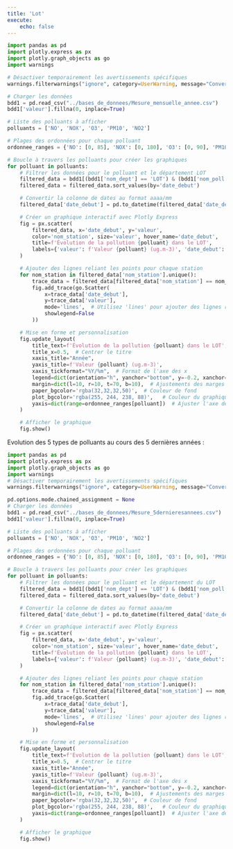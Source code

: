 ```yaml
---
title: 'Lot'
execute:
    echo: false
---
```

```python
import pandas as pd
import plotly.express as px
import plotly.graph_objects as go
import warnings

# Désactiver temporairement les avertissements spécifiques
warnings.filterwarnings("ignore", category=UserWarning, message="Converting to PeriodArray/Index representation will drop timezone information.")

# Charger les données
bdd1 = pd.read_csv("../bases_de_donnees/Mesure_mensuelle_annee.csv")
bdd1['valeur'].fillna(0, inplace=True)

# Liste des polluants à afficher
polluants = ['NO', 'NOX', 'O3', 'PM10', 'NO2']

# Plages des ordonnées pour chaque polluant
ordonnee_ranges = {'NO': [0, 85], 'NOX': [0, 180], 'O3': [0, 90], 'PM10': [0, 45], 'NO2': [0, 70]}

# Boucle à travers les polluants pour créer les graphiques
for polluant in polluants:
    # Filtrer les données pour le polluant et le département LOT
    filtered_data = bdd1[(bdd1['nom_dept'] == 'LOT') & (bdd1['nom_poll'] == polluant)]
    filtered_data = filtered_data.sort_values(by='date_debut')

    # Convertir la colonne de dates au format aaaa/mm
    filtered_data['date_debut'] = pd.to_datetime(filtered_data['date_debut']).dt.to_period('M').astype(str)

    # Créer un graphique interactif avec Plotly Express
    fig = px.scatter(
        filtered_data, x='date_debut', y='valeur',
        color='nom_station', size='valeur', hover_name='date_debut',
        title=f'Évolution de la pollution {polluant} dans le LOT',
        labels={'valeur': f'Valeur {polluant} (ug.m-3)', 'date_debut': 'Année'}
    )

    # Ajouter des lignes reliant les points pour chaque station
    for nom_station in filtered_data['nom_station'].unique():
        trace_data = filtered_data[filtered_data['nom_station'] == nom_station]
        fig.add_trace(go.Scatter(
            x=trace_data['date_debut'],
            y=trace_data['valeur'],
            mode='lines',  # Utilisez 'lines' pour ajouter des lignes reliant les points
            showlegend=False
        ))

    # Mise en forme et personnalisation
    fig.update_layout(
        title_text=f'Évolution de la pollution {polluant} dans le LOT',
        title_x=0.5,  # Centrer le titre
        xaxis_title="Année",
        yaxis_title=f'Valeur {polluant} (ug.m-3)',
        xaxis_tickformat="%Y/%m",  # Format de l'axe des x
        legend=dict(orientation="h", yanchor="bottom", y=-0.2, xanchor="center", x=0.5, traceorder='reversed'),
        margin=dict(l=10, r=10, t=70, b=10),  # Ajustements des marges
        paper_bgcolor='rgba(32,32,32,50)',  # Couleur de fond
        plot_bgcolor='rgba(255, 244, 238, 88)',   # Couleur du graphique
        yaxis=dict(range=ordonnee_ranges[polluant])  # Ajuster l'axe des ordonnées
    )

    # Afficher le graphique
    fig.show()


```

Evolution des 5 types de polluants au cours des 5 dernières années :
```python
import pandas as pd
import plotly.express as px
import plotly.graph_objects as go
import warnings
# Désactiver temporairement les avertissements spécifiques
warnings.filterwarnings("ignore", category=UserWarning, message="Converting to PeriodArray/Index representation will drop timezone information.")

pd.options.mode.chained_assignment = None
# Charger les données
bdd1 = pd.read_csv("../bases_de_donnees/Mesure_5dernieresannees.csv")
bdd1['valeur'].fillna(0, inplace=True)

# Liste des polluants à afficher
polluants = ['NO', 'NOX', 'O3', 'PM10', 'NO2']

# Plages des ordonnées pour chaque polluant
ordonnee_ranges = {'NO': [0, 85], 'NOX': [0, 180], 'O3': [0, 90], 'PM10': [0, 45], 'NO2': [0, 70]}

# Boucle à travers les polluants pour créer les graphiques
for polluant in polluants:
    # Filtrer les données pour le polluant et le département du LOT
    filtered_data = bdd1[(bdd1['nom_dept'] == 'LOT') & (bdd1['nom_poll'] == polluant)]
    filtered_data = filtered_data.sort_values(by='date_debut')

    # Convertir la colonne de dates au format aaaa/mm
    filtered_data['date_debut'] = pd.to_datetime(filtered_data['date_debut']).dt.to_period('M').astype(str)

    # Créer un graphique interactif avec Plotly Express
    fig = px.scatter(
        filtered_data, x='date_debut', y='valeur',
        color='nom_station', size='valeur', hover_name='date_debut',
        title=f'Évolution de la pollution {polluant} dans le LOT',
        labels={'valeur': f'Valeur {polluant} (ug.m-3)', 'date_debut': 'Année'}
    )

    # Ajouter des lignes reliant les points pour chaque station
    for nom_station in filtered_data['nom_station'].unique():
        trace_data = filtered_data[filtered_data['nom_station'] == nom_station]
        fig.add_trace(go.Scatter(
            x=trace_data['date_debut'],
            y=trace_data['valeur'],
            mode='lines',  # Utilisez 'lines' pour ajouter des lignes reliant les points
            showlegend=False
        ))

    # Mise en forme et personnalisation
    fig.update_layout(
        title_text=f'Évolution de la pollution {polluant} dans le LOT',
        title_x=0.5,  # Centrer le titre
        xaxis_title="Année",
        yaxis_title=f'Valeur {polluant} (ug.m-3)',
        xaxis_tickformat="%Y/%m",  # Format de l'axe des x
        legend=dict(orientation="h", yanchor="bottom", y=-0.2, xanchor="center", x=0.5, traceorder='reversed'),
        margin=dict(l=10, r=10, t=70, b=10),  # Ajustements des marges
        paper_bgcolor='rgba(32,32,32,50)',  # Couleur de fond
        plot_bgcolor='rgba(255, 244, 238, 88)',   # Couleur du graphique
        yaxis=dict(range=ordonnee_ranges[polluant])  # Ajuster l'axe des ordonnées
    )

    # Afficher le graphique
    fig.show()


```
